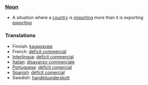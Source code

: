===[[Noun]]===

*A situation where a [[country]] is [[import]]ing more than it is exporting [[export]]ing

===Translations===

*Finnish: [[kauppavaje]]
*French: [[déficit commercial]]
*[[Interlingua]]: [[deficit commercial]]
*[[Italian]]: [[disavanzo commerciale]]
*[[Portuguese]]: [[déficit comercial]]
*[[Spanish]]: [[déficit comercial]]
*Swedish: [[handelsunderskott]]
